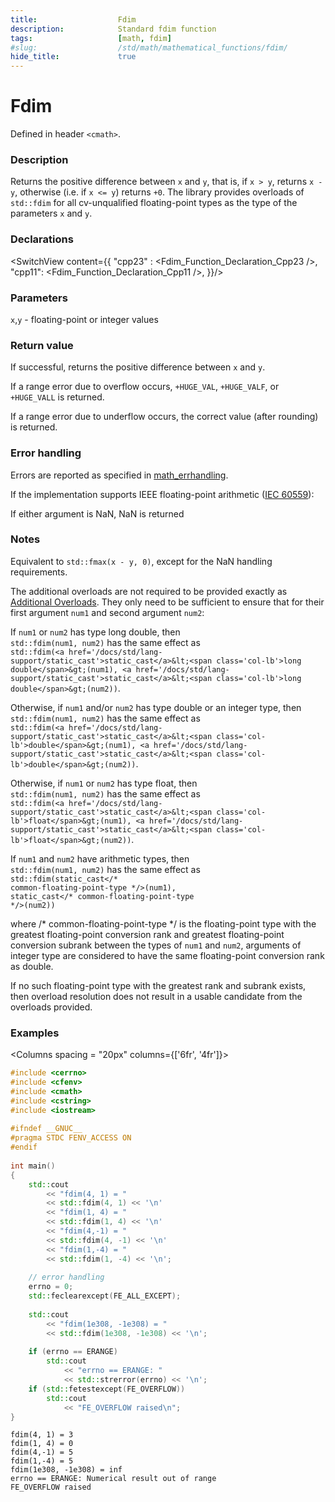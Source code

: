 ```yaml
---
title:                  Fdim
description:            Standard fdim function
tags:                   [math, fdim]
#slug:                  /std/math/mathematical_functions/fdim/
hide_title:             true
---
```





# Fdim

Defined in header `<cmath>`.

### Description

Returns the positive difference between `x` and `y`, that is, if `x > y`, returns `x - y`, 
otherwise (i.e. if `x <= y`) returns `+0`. The library provides overloads of `std::fdim` for all cv-unqualified floating-point types as the type of the parameters `x` and `y`.

### Declarations 
<SwitchView content={{
    "cpp23" : <Fdim_Function_Declaration_Cpp23 />,
    "cpp11": <Fdim_Function_Declaration_Cpp11 />,
}}/>


### Parameters

`x`,`y` - floating-point or integer values

### Return value
If successful, returns the positive difference between `x` and `y`.

If a range error due to overflow occurs, `+HUGE_VAL`, `+HUGE_VALF`, or `+HUGE_VALL` is returned.

If a range error due to underflow occurs, the correct value (after rounding) is returned.

### Error handling

Errors are reported as specified in <a href='/docs/std/math/math_errhandling'>math_errhandling</a>.

If the implementation supports IEEE floating-point arithmetic (<a href='https://www.iso.org/standard/80985.html'>IEC 60559</a>):

If either argument is NaN, NaN is returned

### Notes

Equivalent to `std::fmax(x - y, 0)`, except for the NaN handling requirements.

The additional overloads are not required to be provided exactly as <a href='#declarations'>Additional Overloads</a>. 
They only need to be sufficient to ensure that for their first argument `num1` and second argument `num2`:

If `num1` or `num2` has type <span class='col-lb'>long double</span>, then <br/>
`std::fdim(num1, num2)` has the same effect as <br/>
`std::fdim(<a href='/docs/std/lang-support/static_cast'>static_cast</a>&lt;<span class='col-lb'>long double</span>&gt;(num1), <a href='/docs/std/lang-support/static_cast'>static_cast</a>&lt;<span class='col-lb'>long double</span>&gt;(num2))`.

Otherwise, if `num1` and/or `num2` has type <span class='col-lb'>double</span> or an integer type, then <br/>
`std::fdim(num1, num2)` has the same effect as <br/>
`std::fdim(<a href='/docs/std/lang-support/static_cast'>static_cast</a>&lt;<span class='col-lb'>double</span>&gt;(num1), <a href='/docs/std/lang-support/static_cast'>static_cast</a>&lt;<span class='col-lb'>double</span>&gt;(num2))`.

Otherwise, if `num1` or `num2` has type <span class='col-lb'>float</span>, then <br/>
`std::fdim(num1, num2)` has the same effect as <br/>
`std::fdim(<a href='/docs/std/lang-support/static_cast'>static_cast</a>&lt;<span class='col-lb'>float</span>&gt;(num1), <a href='/docs/std/lang-support/static_cast'>static_cast</a>&lt;<span class='col-lb'>float</span>&gt;(num2))`. <Until v='cpp23'></Until>

If `num1` and `num2` have arithmetic types, then <br/>
`std::fdim(num1, num2)` has the same effect as <br/> <code>std::fdim(static_cast&lt;<span class='col-d'>/\* common-floating-point-type \*/</span>&gt;(num1), static_cast&lt;<span class='col-d'>/\* common-floating-point-type \*/</span>&gt;(num2))</code>

where <span class='col-d'>/\* common-floating-point-type \*/</span> is the floating-point type with the greatest floating-point conversion rank and greatest 
floating-point conversion subrank between the types of `num1` and `num2`, arguments of integer type are considered to have the same floating-point conversion rank as <span class='col-lb'>double</span>.

If no such floating-point type with the greatest rank and subrank exists, then overload resolution does not result in a usable candidate from the overloads provided.


### Examples


<Columns spacing = "20px" columns={['6fr', '4fr']}>
<div>

```cpp
#include <cerrno>
#include <cfenv>
#include <cmath>
#include <cstring>
#include <iostream>
 
#ifndef __GNUC__
#pragma STDC FENV_ACCESS ON
#endif
 
int main()
{
    std::cout 
        << "fdim(4, 1) = " 
        << std::fdim(4, 1) << '\n'
        << "fdim(1, 4) = " 
        << std::fdim(1, 4) << '\n'
        << "fdim(4,-1) = " 
        << std::fdim(4, -1) << '\n'
        << "fdim(1,-4) = " 
        << std::fdim(1, -4) << '\n';
 
    // error handling 
    errno = 0;
    std::feclearexcept(FE_ALL_EXCEPT);
 
    std::cout 
        << "fdim(1e308, -1e308) = " 
        << std::fdim(1e308, -1e308) << '\n';
 
    if (errno == ERANGE)
        std::cout 
            << "errno == ERANGE: " 
            << std::strerror(errno) << '\n';
    if (std::fetestexcept(FE_OVERFLOW))
        std::cout 
            << "FE_OVERFLOW raised\n";
}
```

</div>

<div>

```plaintext title="Result"
fdim(4, 1) = 3
fdim(1, 4) = 0
fdim(4,-1) = 5
fdim(1,-4) = 5
fdim(1e308, -1e308) = inf
errno == ERANGE: Numerical result out of range
FE_OVERFLOW raised
```

</div>
</Columns>